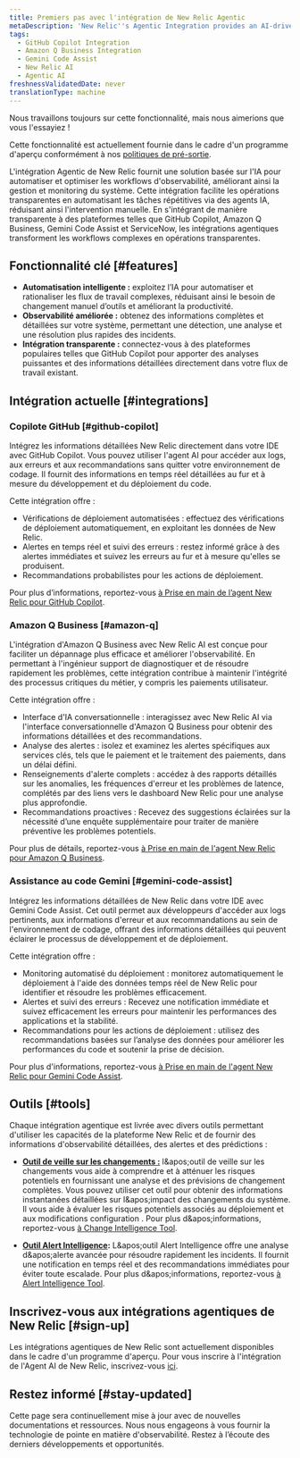 ```yaml
---
title: Premiers pas avec l'intégration de New Relic Agentic
metaDescription: 'New Relic''s Agentic Integration provides an AI-driven solution to automate and optimize observability workflows, enhancing system management and monitoring'
tags:
  - GitHub Copilot Integration
  - Amazon Q Business Integration
  - Gemini Code Assist
  - New Relic AI
  - Agentic AI
freshnessValidatedDate: never
translationType: machine
---
```


<Callout title="Aperçu">
  Nous travaillons toujours sur cette fonctionnalité, mais nous aimerions que vous l&apos;essayiez !

  Cette fonctionnalité est actuellement fournie dans le cadre d&apos;un programme d&apos;aperçu conformément à nos [politiques de pré-sortie](/docs/licenses/license-information/referenced-policies/new-relic-pre-release-policy).
</Callout>

L&apos;intégration Agentic de New Relic fournit une solution basée sur l&apos;IA pour automatiser et optimiser les workflows d&apos;observabilité, améliorant ainsi la gestion et monitoring du système. Cette intégration facilite les opérations transparentes en automatisant les tâches répétitives via des agents IA, réduisant ainsi l&apos;intervention manuelle. En s&apos;intégrant de manière transparente à des plateformes telles que GitHub Copilot, Amazon Q Business, Gemini Code Assist et ServiceNow, les intégrations agentiques transforment les workflows complexes en opérations transparentes.

## Fonctionnalité clé [#features]

* **Automatisation intelligente :** exploitez l’IA pour automatiser et rationaliser les flux de travail complexes, réduisant ainsi le besoin de changement manuel d’outils et améliorant la productivité.
* **Observabilité améliorée :** obtenez des informations complètes et détaillées sur votre système, permettant une détection, une analyse et une résolution plus rapides des incidents.
* **Intégration transparente :** connectez-vous à des plateformes populaires telles que GitHub Copilot pour apporter des analyses puissantes et des informations détaillées directement dans votre flux de travail existant.

## Intégration actuelle [#integrations]

### Copilote GitHub [#github-copilot]

Intégrez les informations détaillées New Relic directement dans votre IDE avec GitHub Copilot. Vous pouvez utiliser l&apos;agent AI pour accéder aux logs, aux erreurs et aux recommandations sans quitter votre environnement de codage. Il fournit des informations en temps réel détaillées au fur et à mesure du développement et du déploiement du code.

Cette intégration offre :

* Vérifications de déploiement automatisées : effectuez des vérifications de déploiement automatiquement, en exploitant les données de New Relic.
* Alertes en temps réel et suivi des erreurs : restez informé grâce à des alertes immédiates et suivez les erreurs au fur et à mesure qu&apos;elles se produisent.
* Recommandations probabilistes pour les actions de déploiement.

Pour plus d’informations, reportez-vous [à Prise en main de l’agent New Relic pour GitHub Copilot](/docs/agentic-ai/agentic-integration/github-copilot-integration).

### Amazon Q Business [#amazon-q]

L&apos;intégration d&apos;Amazon Q Business avec New Relic AI est conçue pour faciliter un dépannage plus efficace et améliorer l&apos;observabilité. En permettant à l&apos;ingénieur support de diagnostiquer et de résoudre rapidement les problèmes, cette intégration contribue à maintenir l&apos;intégrité des processus critiques du métier, y compris les paiements utilisateur.

Cette intégration offre :

* Interface d&apos;IA conversationnelle : interagissez avec New Relic AI via l&apos;interface conversationnelle d&apos;Amazon Q Business pour obtenir des informations détaillées et des recommandations.
* Analyse des alertes : isolez et examinez les alertes spécifiques aux services clés, tels que le paiement et le traitement des paiements, dans un délai défini.
* Renseignements d&apos;alerte complets : accédez à des rapports détaillés sur les anomalies, les fréquences d&apos;erreur et les problèmes de latence, complétés par des liens vers le dashboard New Relic pour une analyse plus approfondie.
* Recommandations proactives : Recevez des suggestions éclairées sur la nécessité d’une enquête supplémentaire pour traiter de manière préventive les problèmes potentiels.

Pour plus de détails, reportez-vous [à Prise en main de l&apos;agent New Relic pour Amazon Q Business](/docs/agentic-ai/agentic-integration/amazonq-integration).

### Assistance au code Gemini [#gemini-code-assist]

Intégrez les informations détaillées de New Relic dans votre IDE avec Gemini Code Assist. Cet outil permet aux développeurs d&apos;accéder aux logs pertinents, aux informations d&apos;erreur et aux recommandations au sein de l&apos;environnement de codage, offrant des informations détaillées qui peuvent éclairer le processus de développement et de déploiement.

Cette intégration offre :

* Monitoring automatisé du déploiement : monitorez automatiquement le déploiement à l&apos;aide des données temps réel de New Relic pour identifier et résoudre les problèmes efficacement.
* Alertes et suivi des erreurs : Recevez une notification immédiate et suivez efficacement les erreurs pour maintenir les performances des applications et la stabilité.
* Recommandations pour les actions de déploiement : utilisez des recommandations basées sur l’analyse des données pour améliorer les performances du code et soutenir la prise de décision.

Pour plus d&apos;informations, reportez-vous [à Prise en main de l&apos;agent New Relic pour Gemini Code Assist](/docs/agentic-ai/agentic-integration/gemini-integration).

## Outils [#tools]

Chaque intégration agentique est livrée avec divers outils permettant d&apos;utiliser les capacités de la plateforme New Relic et de fournir des informations d&apos;observabilité détaillées, des alertes et des prédictions :

* **[Outil de veille sur les changements :](/docs/agentic-ai/tools/change-intelligence-tool)** l&amp;apos;outil de veille sur les changements vous aide à comprendre et à atténuer les risques potentiels en fournissant une analyse et des prévisions de changement complètes. Vous pouvez utiliser cet outil pour obtenir des informations instantanées détaillées sur l&amp;apos;impact des changements du système. Il vous aide à évaluer les risques potentiels associés au déploiement et aux modifications configuration . Pour plus d&amp;apos;informations, reportez-vous [à Change Intelligence Tool](/docs/agentic-ai/tools/change-intelligence-tool).

* **[Outil Alert Intelligence](/docs/agentic-ai/tools/alert-intelligence-tool):** L&amp;apos;outil Alert Intelligence offre une analyse d&amp;apos;alerte avancée pour résoudre rapidement les incidents. Il fournit une notification en temps réel et des recommandations immédiates pour éviter toute escalade. Pour plus d&amp;apos;informations, reportez-vous [à Alert Intelligence Tool](/docs/agentic-ai/tools/alert-intelligence-tool).

## Inscrivez-vous aux intégrations agentiques de New Relic [#sign-up]

Les intégrations agentiques de New Relic sont actuellement disponibles dans le cadre d&apos;un programme d&apos;aperçu. Pour vous inscrire à l&apos;intégration de l&apos;Agent AI de New Relic, inscrivez-vous [ici](https://one.newrelic.com/promotion-flow?state=d0158fb3-6148-4e91-cb2e-58c7af617432).

## Restez informé [#stay-updated]

Cette page sera continuellement mise à jour avec de nouvelles documentations et ressources. Nous nous engageons à vous fournir la technologie de pointe en matière d&apos;observabilité. Restez à l’écoute des derniers développements et opportunités.